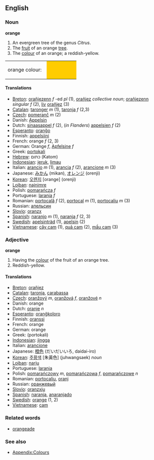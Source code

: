 ==English==
===Noun===
'''orange'''

#An evergreen tree of the genus ''Citrus''.
#The [[fruit]] of an orange [[tree]].
#The [[color|colour]] of an orange; a reddish-yellow.
<table><tr><td>orange colour: &nbsp;</td>
<td bgcolor="#FFCC00" width="80">&nbsp; </td></tr></table>

====Translations====
*[[Breton]]: [[orañjezenn]] ''f'' -ed ''pl'' (1), [[orañjez]] ''collective noun''; [[orañjezenn]] ''singular f'' (2), [[liv]] [[orañjez]] (3) 
*[[Catalan]]: [[taronger]] ''m'' (1), [[taronja]] ''f'' (2,3)
*[[Czech]]: [[pomeranč]] ''m'' (2)
*Danish: [[Appelsin]]
*Dutch: [[sinaasappel]] ''f'' (2), (''in Flanders'') [[appelsien]] ''f'' (2)
*[[Esperanto]]: [[oranĝo]]
*Finnish: [[appelsiini]]
*French: orange ''f'' (2, 3)
*German: Orange ''f'', [[Apfelsine]] ''f''
*Greek: [[]] [[portokali]]
*[[Hebrew]]: כתום (Katom)
*[[Indonesian]]: [[jeruk]], [[limau]]
*Italian: [[arancio]] ''m'' (1), [[arancia]] ''f'' (2), [[arancione]] ''m'' (3)
*Japanese: [[みかん]] (mikan), [[オレンジ]] (orenji)
*[[Korean]]: [[오렌지]] [orange] (orenji)
*[[Lojban]]: [[najnimre]]
*Polish: [[pomarańcza]] ''f''
*Portuguese: [[laranja]] ''f''
*Romanian: [[portocală]] ''f'' (2), [[portocal]] ''m'' (1), [[portocaliu]] ''m'' (3)
*Russian: [[апельсин]]
*[[Slovio]]: [[oranzx]]
*[[Spanish]]: [[naranjo]] ''m'' (1), [[naranja]] ''f'' (2, 3)
*[[Swedish]]: [[apelsinträd]] (1), [[apelsin]] (2)
*[[Vietnamese]]: [[cây cam]] (1), [[quả cam]] (2), [[mầu cam]] (3)

===Adjective===
'''orange'''

#Having the [[color|colour]] of the fruit of an orange tree.
#Reddish-yellow.

====Translations====
*[[Breton]]: [[orañjez]]
*[[Catalan]]: [[taronja]], [[carabassa]]
*[[Czech]]: [[oranžový]] ''m'', [[oranžová]] ''f'', [[oranžové]] ''n''
*Danish: orange
*Dutch: [[oranje]] ''n''
*[[Esperanto]]: [[oranĝkoloro]]
*Finnish: [[oranssi]]
*French: orange
*German: orange
*Greek: [[ ]] (portokali)
*[[Indonesian]]: [[jingga]]
*Italian: [[arancione]]
*Japanese: [[橙色]] (だいだいいろ, daidai-iro)
*[[Korean]]: [[주황색]] [朱黃色] (juhwangsaek) ''noun''
*[[Lojban]]: [[narju]]
*Portuguese: [[laranja]]
*Polish: [[pomarańczowy]] ''m'', [[pomarańczowa]] ''f'', [[pomarańczowe]] ''n''
*Romanian: [[portocaliu]], [[oranj]]
*Russian: [[оранжевый]]
*[[Slovio]]: [[oranzxju]]
*[[Spanish]]: [[naranja]], [[anaranjado]]
*[[Swedish]]: [[orange]] (1, 2)
*[[Vietnamese]]: [[cam]]

===Related words===
*[[orangeade]]

===See also===
*[[Wiktionary_Appendix:Colours|Appendix:Colours]]